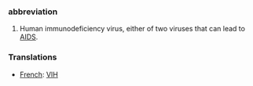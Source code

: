 ===abbreviation===
#Human immunodeficiency virus, either of two viruses that can lead to [[AIDS]].

===Translations===
*[[French]]: [[VIH]]